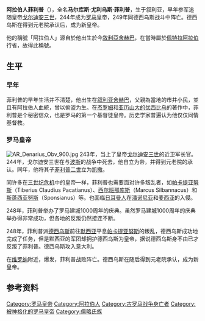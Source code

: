 {{unreferenced|time=2014-02-04T07:44:58+00:00}}
{{Infobox Roman emperor
| name = 阿拉伯人菲利普<br>Marcus Julius Philippus Arabs
| title = [[罗马帝国|罗马帝国]][[羅馬皇帝列表|第三十三任皇帝]]
| full name =马尔库斯·尤利乌斯·菲利普
| image= Bust of emperor Philippus Arabus - Hermitage Museum.jpg
| caption =菲利普的半身像
| reign =244年 – 249年
| predecessor =[[戈尔迪安三世|戈尔迪安三世]]
| successor =[[德西乌斯|德西乌斯]]
| spouse =
| issue =
| dynasty =
| father =
| mother =
| birth_date =约204年
| birth_place =
| death_date =249年（约45岁）
| death_place =[[维罗纳|维罗纳]]
| place of burial =
|}}

'''阿拉伯人菲利普'''（{{bd|204年||249年}}），全名'''马尔库斯·尤利乌斯·菲利普'''，生于叙利亚，早年参军追随皇帝[[戈尔迪安三世|戈尔迪安三世]]，244年成为[[罗马帝国|罗马]]皇帝，249年同德西乌斯战斗中阵亡。德西乌斯在得到元老院承认后，成为新皇帝。

他的稱號「阿拉伯人」源自於他出生於今[[敘利亞|敘利亞]][[舍赫巴|舍赫巴]]，在當時屬於[[佩特拉阿拉伯|佩特拉阿拉伯]]行省，故得此稱號。

==生平==
===早年===
菲利普的早年生活并不清楚，他出生在[[叙利亚|叙利亚]][[舍赫巴|舍赫巴]]，父親為當地的市井小民，並且有阿拉伯人血統，曾以偷盗为生。在[[杰罗姆|杰罗姆]]和[[亚历山大的优西比乌|亚历山大的优西比乌]]的著作中，菲利普是个秘密信众，也是罗马的第一个基督徒皇帝。历史学家普遍认为他仅仅同情基督教。

===罗马皇帝===
[[File:AR_Denarius_Obv_900.jpg|thumb]]
243年，当上了皇帝[[戈尔迪安三世|戈尔迪安三世]]的近卫军长官。244年，戈尔迪安三世在与[[波斯|波斯]]的战争中死去，他自立为帝，并得到元老院的承认。同年，他将其子[[菲利普二世_(罗马帝国)|菲利普二世]]立为[[凯撒|凯撒]]。

同许多在[[三世纪危机|三世纪危机]]中的皇帝一样，菲利普也需要面对许多叛乱者，如[[帕卡提亚努斯|帕卡提亚努斯]]（Tiberius Claudius Pacatianus）、[[西尔班那库斯|西尔班那库斯]]（Marcus Silbannacus）和[[斯蓬西亚努斯|斯蓬西亚努斯]]（Sponsianus）等。也面临[[日耳曼人|日耳曼人]]在[[潘诺尼亚|潘诺尼亚]]和[[麦西亚|麦西亚]]的入侵。

248年，菲利普举办了罗马建城1000周年的庆典。虽然罗马建城1000周年的庆典举办得非常成功，但各地的反叛仍然接连不断。

248年，菲利普派[[德西乌斯|德西乌斯]]前往[[默西亚_(罗马行省)|默西亚]]平息[[帕卡提亚努斯|帕卡提亚努斯]]的叛乱，德西乌斯成功地完成了任务，但是默西亚的军团却拥护德西乌斯为皇帝，据说德西乌斯身不由已才反叛了菲利普。德西乌斯攻入意大利。

在[[维罗纳|维罗纳]]附近，{{le|维罗纳战役|Battle_of_Verona (249)}}爆发，菲利普战败阵亡。德西乌斯在随后得到元老院承认，成为新皇帝。

{{Commons+cat|Philip the Arab|阿拉伯人菲利普|Philippus Arabus|position=right}}

==参考资料==
{{reflist}}

{{罗马帝国皇帝| 本人=阿拉伯人菲利普| 时间 = 244 - 249| 之前=[[戈尔迪安三世|戈尔迪安三世]] | 之后=[[德西乌斯|德西乌斯]]| 同时=共位者： [[菲利普二世|菲利普二世]]（247 - 249）}}

{{Authority control}}
[[Category:罗马皇帝|Category:罗马皇帝]]
[[Category:阿拉伯人|Category:阿拉伯人]]
[[Category:古罗马战争身亡者|Category:古罗马战争身亡者]]
[[Category:被神格化的罗马皇帝|Category:被神格化的罗马皇帝]]
[[Category:儒略氏族|Category:儒略氏族]]